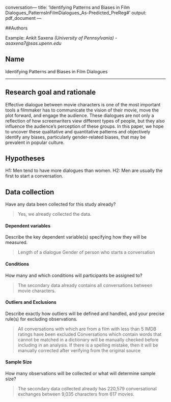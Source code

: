 conversation---
title: 'Identifying Patterns and Biases in Film Dialogues_PatternsInFilmDialogues_As-Predicted_PreReg#'
output: pdf_document
---

##Authors

Example:
Ankit Saxena *(University of Pennsylvania) - asaxena7@sas.upenn.edu*

## Name
Identifying Patterns and Biases in Film Dialogues

***

## Research goal and rationale
  Effective dialogue between movie characters is one of the most important tools a filmmaker has to communicate the vision of their movie, move the plot forward, and engage the audience. These dialogues are not only a reflection of how screenwriters view different types of people, but they also influence the audience's perception of these groups. In this paper, we hope to uncover these qualitative and quantitative patterns and objectively identify any biases, particularly gender-related biases, that may be prevalent in popular culture.


## Hypotheses
  H1: Men tend to have more dialogues than women.
  H2: Men are usually the first to start a conversation.


## Data collection
  Have any data been collected for this study already?

> Yes, we already collected the data.

#### Dependent variables
  Describe the key dependent variable(s) specifying how they will be measured.

> Length of a dialogue
> Gender of person who starts a conversation


#### Conditions
  How many and which conditions will participants be assigned to?

> The secondary data already contains all conversations between movie characters.


#### Outliers and Exclusions
Describe exactly how outliers will be defined and handled, and your precise rule(s) for excluding observations.

> All conversations with which are from a film with less than 5 IMDB ratings have been excluded
> Conversations which contain words that cannot be matched in a dictionary will be manually checked before including in an analysis. If there is a spelling mistake, then it will be manually corrected after verifying from the original source


#### Sample Size
How many observations will be collected or what will determine sample size?

> The secondary data collected already has 220,579 conversational exchanges between 9,035 characters from 617 movies.
